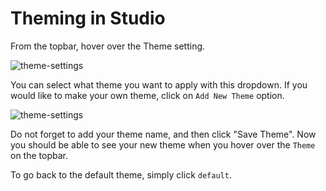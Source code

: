 
# Theming in Studio

From the topbar, hover over the Theme setting.

<Image src="/studio-docs/basics/theming/theme-hover.png" alt="theme-settings" width={400} height={300} className="mt-6 rounded-xl overflow-hidden" />

You can select what theme you want to apply with this dropdown. If you would like to make your own theme, click on `Add New Theme` option.

<Image src="/studio-docs/basics/theming/add-theme-popup.png" alt="theme-settings" width={600} height={300} className="mt-6 rounded-xl overflow-hidden" />

Do not forget to add your theme name, and then click "Save Theme". Now you should be able to see your new theme when you hover over the `Theme` on the topbar.

To go back to the default theme, simply click `default`.
